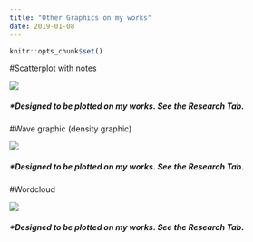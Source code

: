 ```yaml
---
title: "Other Graphics on my works"
date: 2019-01-08
---
```


```r
knitr::opts_chunk$set()
```

#Scatterplot with notes 

![](/post/Other_graphics_files/scartter_with_notes.png)
<br>

##### *Designed to be plotted on my works. See the Research Tab.

#Wave graphic (density graphic)

![](/post/Other_graphics_files/density.png)
<br>

##### *Designed to be plotted on my works. See the Research Tab.

#Wordcloud

![](/post/Other_graphics_files/wordcloud.png)
<br>

##### *Designed to be plotted on my works. See the Research Tab.